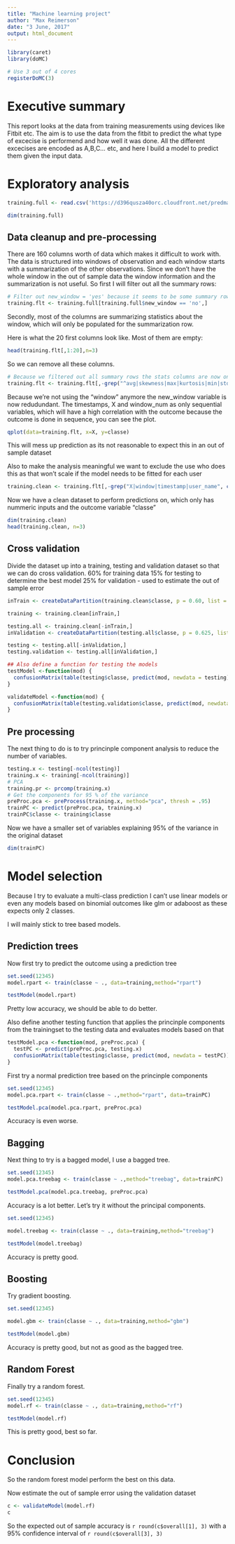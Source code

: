 ```yaml
---
title: "Machine learning project"
author: "Max Reimerson"
date: "3 June, 2017"
output: html_document
---
```

```r
library(caret)
library(doMC)

# Use 3 out of 4 cores
registerDoMC(3)
```

# Executive summary
This report looks at the data from training measurements using devices like Fitbit etc. The aim is to use the data from the fitbit to predict the what type of excecise is performend and how well it was done. All the different excecises are encoded as A,B,C... etc, and here I build a model to predict them given the input data.

# Exploratory analysis
```r
training.full <- read.csv('https://d396qusza40orc.cloudfront.net/predmachlearn/pml-training.csv')
```

```r
dim(training.full)
```

## Data cleanup and pre-processing
There are 160 columns worth of data which makes it difficult to work with. The data is structured into windows of observation and each window starts with a summarization of the other observations. Since we don't have the whole window in the out of sample data the window information and the summarization is not useful. So first I will filter out all the summary rows:
```r
# Filter out new_window = 'yes' because it seems to be some summary row and it doesn't exist in the validation set so we can't use this anyway
training.flt <- training.full[training.full$new_window == 'no',]
```
Secondly, most of the columns are summarizing statistics about the window, which will only be populated for the summarization row. 

Here is what the 20 first columns look like. Most of them are empty:
```r
head(training.flt[,1:20],n=3)
```

So we can remove all these columns.
```r
# Because we filtered out all summary rows the stats columns are now only NA, so remove those
training.flt <- training.flt[,-grep("^avg|skewness|max|kurtosis|min|stddev|var|amplitude", colnames(training.flt))]
```

Because we're not using the "window" anymore the new_window variable is now redudundant. The timestamps, X and window_num as only sequential variables,  which will have a high correlation with the outcome because the outcome is done in sequence, you can see the plot. 

```r
qplot(data=training.flt, x=X, y=classe)
```

This will mess up prediction as its not reasonable to expect this in an out of sample dataset

Also to make the analysis meaningful we want to exclude the use who does this as that won't scale if the model needs to be fitted for each user

```r
training.clean <- training.flt[,-grep("X|window|timestamp|user_name", colnames(training.flt))]
```

Now we have a clean dataset to perform predictions on, which only has nummeric inputs and the outcome variable "classe"

```r
dim(training.clean)
head(training.clean, n=3)
```

## Cross validation
Divide the dataset up into a training, testing and validation dataset so that we can do cross validation.
60% for training data
15% for testing to determine the best model
25% for validation - used to estimate the out of sample error
```r
inTrain <- createDataPartition(training.clean$classe, p = 0.60, list = FALSE)

training <- training.clean[inTrain,]

testing.all <- training.clean[-inTrain,]
inValidation <- createDataPartition(testing.all$classe, p = 0.625, list = FALSE)

testing <- testing.all[-inValidation,]
testing.validation <- testing.all[inValidation,]

## Also define a function for testing the models
testModel <-function(mod) {
  confusionMatrix(table(testing$classe, predict(mod, newdata = testing)))  
}

validateModel <-function(mod) {
  confusionMatrix(table(testing.validation$classe, predict(mod, newdata = testing.validation)))  
}
```

## Pre processing

The next thing to do is to try princinple component analysis to reduce the number of variables.

```r
testing.x <- testing[-ncol(testing)]
training.x <- training[-ncol(training)]
# PCA
training.pr <- prcomp(training.x)
# Get the components for 95 % of the variance
preProc.pca <- preProcess(training.x, method="pca", thresh = .95)
trainPC <- predict(preProc.pca, training.x)
trainPC$classe <- training$classe
```
Now we have a smaller set of variables explaining 95% of the variance in the original dataset
```r
dim(trainPC)
```

# Model selection

Because I try to evaluate a multi-class prediction I can't use linear models or even any models based on binomial outcomes like glm or adaboost as these expects only 2 classes.

I will mainly stick to tree based models.

## Prediction trees
Now first try to predict the outcome using a prediction tree

```r
set.seed(12345)
model.rpart <- train(classe ~ ., data=training,method="rpart")
```
```r
testModel(model.rpart)
```

Pretty low accuracy, we should be able to do better.

Also define another testing function that applies the princinple components from the trainingset to the testing data and evaluates models based on that

```r
testModel.pca <-function(mod, preProc.pca) {
  testPC <- predict(preProc.pca, testing.x)
  confusionMatrix(table(testing$classe, predict(mod, newdata = testPC)))  
}
```

First try a normal prediction tree based on the princinple components
```r
set.seed(12345)
model.pca.rpart <- train(classe ~ .,method="rpart", data=trainPC)
```
```r
testModel.pca(model.pca.rpart, preProc.pca)
```

Accuracy is even worse.

## Bagging 
Next thing to try is a bagged model, I use a bagged tree.

```r
set.seed(12345)
model.pca.treebag <- train(classe ~ .,method="treebag", data=trainPC)
```
```r
testModel.pca(model.pca.treebag, preProc.pca)
```

Accuracy is a lot better. Let's try it without the principal components.

```r
set.seed(12345)

model.treebag <- train(classe ~ ., data=training,method="treebag")
```
```r
testModel(model.treebag)
```

Accuracy is pretty good.

## Boosting
Try gradient boosting.
```r
set.seed(12345)

model.gbm <- train(classe ~ ., data=training,method="gbm")
```
```r
testModel(model.gbm)
```

Accuracy is pretty good, but not as good as the bagged tree.

## Random Forest
Finally try a random forest.
```r
set.seed(12345)
model.rf <- train(classe ~ ., data=training,method="rf")
```
```r
testModel(model.rf)
```

This is pretty good, best so far.

# Conclusion
So the random forest model perform the best on this data.

Now estimate the out of sample error using the validation dataset
```r
c <- validateModel(model.rf)
c 
```

So the expected out of sample accuracy is `r round(c$overall[1], 3) ` with a 95% confidence interval of `r round(c$overall[3], 3) `